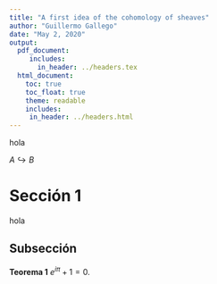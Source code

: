 ```yaml
---
title: "A first idea of the cohomology of sheaves"
author: "Guillermo Gallego"
date: "May 2, 2020"
output:
  pdf_document: 
     includes:
       in_header: ../headers.tex
  html_document: 
    toc: true
    toc_float: true
    theme: readable
    includes: 
     in_header: ../headers.html
---
```

 hola

$A \hookrightarrow B$

\begin{equation*}
    \begin{CD}
      \mathcal{F}(U) @> \varphi_U >> \mathcal{G}(U) \\
      @VV r^U_{V} V   @VV r^U_{V} V \\
      \mathcal{F}(V) @> \varphi_V >> \mathcal{G}(V).
    \end{CD}
\end{equation*}

# Sección 1
hola

## Subsección

**Teorema 1** $e^{i\pi}+1=0$.
